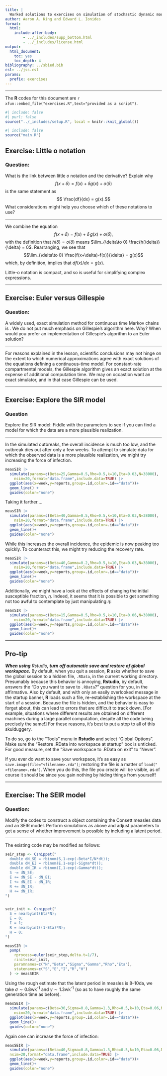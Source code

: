```yaml
---
title: |
  Worked solutions to exercises on simulation of stochastic dynamic models
author: Aaron A. King and Edward L. Ionides
format: 
  html: 
    include-after-body:
        - ../_includes/supp_bottom.html
        - ../_includes/license.html
output:
  html_document:
    toc: yes
    toc_depth: 4
bibliography: ../sbied.bib
csl: ../jss.csl
params:
  prefix: exercises
---
```


------------------------------------------------------------------------

The **R** codes for this document are `r xfun::embed_file("exercises.R",text="provided as a script")`.

```r
#| include: false
#| purl: false
source("../_includes/setup.R", local = knitr::knit_global())
```

```r
#| include: false
source("main.R")
```

## Exercise: Little o notation

### Question:

What is the link between little $o$ notation and the derivative?
  Explain why
  $$f(x+\delta)=f(x)+ \delta g(x) + o(\delta)$$
  is the same statement as
  $$ \frac{df}{dx} = g(x).$$
  What considerations might help you choose which of these notations to use?

------------------------------------------------------------------------

We combine the equation $$f(x+\delta)=f(x)+\delta\,g(x)+o(\delta),$$ with the definition that $h(\delta)=o(\delta)$ means $\lim_{\delta\to 0} \frac{h(\delta)}{\delta} = 0$. Rearranging, we see that $$\lim_{\delta\to 0} \frac{f(x+\delta)-f(x)}{\delta} = g(x)$$ which, by definition, implies that $df(x)/dx = g(x)$.

Little-o notation is compact, and so is useful for simplifying complex expressions.

------------------------------------------------------------------------

## Exercise: Euler versus Gillespie

### Question: 

A widely used, exact simulation method for continuous time Markov chains is  \link{https://en.wikipedia.org/wiki/Gillespie_algorithm}{Gillespie's algorithm}.
  We do not put much emphasis on Gillespie's algorithm here. Why? When would you prefer an implementation of Gillespie's algorithm to an Euler solution?
  
------------------------------------------------------------------------

For reasons explained in the lesson, scientific conclusions may not hinge on the extent to which numerical approximations agree with exact solutions of the equations defining a continuous-time model. For constant-rate compartmental models, the Gillespie algorithm gives an exact solution at the expense of additional computation time. We may on occastion want an exact simulator, and in that case Gillespie can be used.

------------------------------------------------------------------------

## Exercise: Explore the SIR model

### Question

Explore the SIR model: Fiddle with the parameters to see if you can find a model for which the data are a more plausible realization.

------------------------------------------------------------------------

In the simulated outbreaks, the overall incidence is much too low, and the outbreak dies out after only a few weeks. To attempt to simulate data for which the observed data is a more plausible realization, we might try increasing the force of infection.

```r
measSIR |>
  simulate(params=c(Beta=25,Gamma=0.5,Rho=0.5,k=10,Eta=0.03,N=38000),
    nsim=20,format="data.frame",include.data=TRUE) |>
  ggplot(aes(x=week,y=reports,group=.id,color=.id=="data"))+
  geom_line() +
  guides(color="none")
```

Taking it farther....

```r
measSIR |>
  simulate(params=c(Beta=40,Gamma=0.5,Rho=0.5,k=10,Eta=0.03,N=38000),
    nsim=20,format="data.frame",include.data=TRUE) |>
  ggplot(aes(x=week,y=reports,group=.id,color=.id=="data"))+
  geom_line()+
  guides(color="none")
```

While this increases the overall incidence, the epidemic is now peaking too quickly. To counteract this, we might try reducing the recovery rate.

```r
measSIR |>
  simulate(params=c(Beta=40,Gamma=0.2,Rho=0.5,k=10,Eta=0.03,N=38000),
    nsim=20,format="data.frame",include.data=TRUE) |>
  ggplot(aes(x=week,y=reports,group=.id,color=.id=="data"))+
  geom_line()+
  guides(color="none")
```

Additionally, we might have a look at the effects of changing the initial susceptible fraction, $\eta$. Indeed, it seems that it is possible to get something not too awful to contemplate by just manipulating $\eta$:

```r
measSIR |>
  simulate(params=c(Beta=15,Gamma=0.5,Rho=0.5,k=10,Eta=0.06,N=38000),
    nsim=20,format="data.frame",include.data=TRUE) |>
  ggplot(aes(x=week,y=reports,group=.id,color=.id=="data"))+
  geom_line()+
  guides(color="none")
```

------------------------------------------------------------------------

## Pro-tip

***When using** Rstudio**, turn off automatic save and restore of global workspace.*** By default, when you quit a session, **R** asks whether to save the global session to a hidden file, `.RData`, in the current working directory. Presumably because this behavior is annoying, **Rstudio**, by default, answers the "Do you want to save to `.RData`?" question for you, in the affirmative. Also by default, and with only an easily overlooked message in the startup banner, **R** loads such a file, re-establishing the workspace at the start of a session. Because the file is hidden, and the behavior is easy to forget about, this can lead to errors that are difficult to track down. \[For example, situations where different results are obtained on different machines during a large parallel computation, despite all the code being precisely the same!\] For these reasons, it's best to put a stop to all of this skulduggery.

To do so, go to the "Tools" menu in **Rstudio** and select "Global Options". Make sure the "Restore .RData into workspace at startup" box is unticked. For good measure, set the "Save workspace to .RData on exit" to "Never".

If you ever do want to save your workspace, it's as easy as `save.image(file="<filename>.rda")`; restoring the file is a matter of `load("<filename>.rda")`. When you do this, the file you create will be visible, as of course it should be since you gain nothing by hiding things from yourself!

------------------------------------------------------------------------

## Exercise: The SEIR model

### Question:

Modify the codes to construct a \code{pomp} object containing the Consett measles data and an SEIR model. Perform simulations as above and adjust parameters to get a sense of whether improvement is possible by including a latent period.

------------------------------------------------------------------------

The existing code may be modified as follows:

```r
seir_step <- Csnippet("
  double dN_SE = rbinom(S,1-exp(-Beta*I/N*dt));
  double dN_EI = rbinom(E,1-exp(-Sigma*dt));
  double dN_IR = rbinom(I,1-exp(-Gamma*dt));
  S -= dN_SE;
  E += dN_SE - dN_EI;
  I += dN_EI - dN_IR;
  R += dN_IR;
  H += dN_IR;
")


seir_init <- Csnippet("
  S = nearbyint(Eta*N);
  E = 0;
  I = 1;
  R = nearbyint((1-Eta)*N);
  H = 0;
")

measSIR |>
  pomp(
    rprocess=euler(seir_step,delta.t=1/7),
    rinit=seir_init,
    paramnames=c("N","Beta","Sigma","Gamma","Rho","Eta"),
    statenames=c("S","E","I","R","H")
  ) -> measSEIR
```

Using the rough estimate that the latent period in measles is 8--10da, we take $\sigma\sim 0.8$wk^-1^ and $\gamma\sim 1.3$wk^-1^ (so as to have roughly the same generation time as before).

```r
measSEIR |>
  simulate(params=c(Beta=30,Sigma=0.8,Gamma=1.3,Rho=0.5,k=10,Eta=0.06,N=38000),
    nsim=20,format="data.frame",include.data=TRUE) |>
  ggplot(aes(x=week,y=reports,group=.id,color=.id=="data"))+
  geom_line()+
  guides(color="none")
```

Again one can increase the force of infection:

```r
measSEIR |> 
  simulate(params=c(Beta=40,Sigma=0.8,Gamma=1.3,Rho=0.5,k=10,Eta=0.06,N=38000),
  nsim=20,format="data.frame",include.data=TRUE) |>
  ggplot(aes(x=week,y=reports,group=.id,color=.id=="data"))+
  geom_line()+
  guides(color="none")
```

